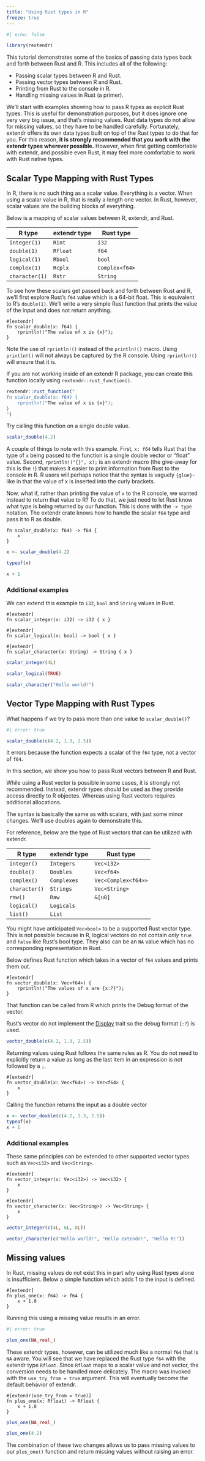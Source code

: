 ```yaml
---
title: "Using Rust types in R"
freeze: true
---
```


```r
#| echo: false

library(rextendr)

```

This tutorial demonstrates some of the basics of passing data types back and
forth between Rust and R. This includes all of the following:

-   Passing scalar types between R and Rust.
-   Passing vector types between R and Rust.
-   Printing from Rust to the console in R.
-   Handling missing values in Rust (a primer).

We'll start with examples showing how to pass R types as explicit Rust types.
This is useful for demonstration purposes, but it does ignore one very very big
issue, and that's missing values. Rust data types do not allow for missing
values, so they have to be handled carefully. Fortunately, extendr offers its
own data types built on top of the Rust types to do that for you. For this
reason, **it is strongly recommended that you work with the extendr types
wherever possible.** However, when first getting comfortable with extendr, 
and possible even Rust, it may feel more comfortable to work with Rust
native types. 

## Scalar Type Mapping with Rust Types

In R, there is no such thing as a scalar value. Everything is a vector.
When using a scalar value in R, that is really a length one vector. In Rust,
however, scalar values are the building blocks of everything. 

Below is a mapping of scalar values between R, extendr, and Rust. 


| R type         | extendr type | Rust type      |
|----------------|--------------|----------------|
| `integer(1)`   | `Rint`       | `i32`          |
| `double(1)`    | `Rfloat`     | `f64`          |
| `logical(1)`   | `Rbool`      | `bool`         |
| `complex(1)`   | `Rcplx`      | `Complex<f64>` |
| `character(1)` | `Rstr`       | `String`       |

To see how these scalars get passed back and forth between Rust and R,
we'll first explore Rust's `f64` value which is a 64-bit float. This is 
equivalent to R's `double(1)`. We'll write a very simple Rust function that 
prints the value of the input and does not return anything. 

```extendrsrc
#[extendr]
fn scalar_double(x: f64) { 
    rprintln!("The value of x is {x}"); 
}
```

::: callout-note
Note the use of `rprintln!()` instead of the `println!()` macro.
Using `println!()` will not always be captured by the R console. Using
`rprintln!()` will ensure that it is. 
:::

If you are not working inside of an extendr R package, you can create this function locally
using `rextendr::rust_function()`.

```r
rextendr::rust_function("
fn scalar_double(x: f64) { 
    rprintln!("The value of x is {x}"); 
}
")
```

Try calling this function on a single double value. 

```r
scalar_double(4.2)
```

A couple of things to note with this example. First, `x: f64` tells Rust that
the type of `x` being passed to the function is a single double vector or "float"
value. Second, `rprintln!("{}", x);` is an extendr macro (the give-away for this
is the `!`) that makes it easier to print information from Rust to the console
in R. R users will perhaps notice that the syntax is vaguely `{glue}`-like in
that the value of x is inserted into the curly brackets.

Now, what if, rather than printing the value of `x` to the R console, we wanted
instead to return that value to R? To do that, we just need to let Rust know
what type is being returned by our function. This is done with the `-> type`
notation. The extendr crate knows how to handle the scalar `f64` type and pass
it to R as double.

```extendrsrc
fn scalar_double(x: f64) -> f64 { 
    x 
}
```

```r

x <- scalar_double(4.2)

typeof(x)

x + 1

```

### Additional examples

We can extend this example to `i32`, `bool` and `String` values in Rust. 

```extendrsrc
#[extendr]
fn scalar_integer(x: i32) -> i32 { x }

#[extendr]
fn scalar_logical(x: bool) -> bool { x }

#[extendr]
fn scalar_character(x: String) -> String { x }
```

```r

scalar_integer(4L)

scalar_logical(TRUE)

scalar_character("Hello world!")

```

## Vector Type Mapping with Rust Types

What happens if we try to pass more than one value to `scalar_double()`?

```r
#| error: true

scalar_double(c(4.2, 1.3, 2.5))

```

It errors because the function expects a scalar of the `f64` type, not a vector
of `f64`. 

In this section, we show you how to pass Rust vectors between R and Rust.

::: callout-important
While using a Rust vector is possible in some cases, it is strongly
not recommended. Instead, extendr types should be used as they provide
access directly to R objectes. Whereas using Rust vectors requires 
additional allocations. 
:::


The syntax is basically the same as with scalars, with just some minor changes.
We'll use doubles again to demonstrate this.

For reference, below are the type of Rust vectors that can be utilized with extendr.

| R type        | extendr type | Rust type           |
|---------------|--------------|---------------------|
| `integer()`   | `Integers`   | `Vec<i32>`          |
| `double()`    | `Doubles`    | `Vec<f64>`          |
| `complex()`   | `Complexes`  | `Vec<Complex<f64>>` |
| `character()` | `Strings`    | `Vec<String>`       |
| `raw()`       | `Raw`        | `&[u8]`             |
| `logical()`   | `Logicals`   |                     |
| `list()`      | `List`       |                     |

::: callout-note
You might have anticipated `Vec<bool>` to be a supported Rust 
vector type. This is not possible because in R, logical vectors
do not contain _only_ `true` and `false` like Rust's bool type. 
They also can be an `NA` value which has no corresponding representation
in Rust. 
:::


Below defines Rust function which takes in a vector of `f64` values and prints them out. 

```extendrsrc
#[extendr]
fn vector_double(x: Vec<f64>) {
    rprintln!("The values of x are {x:?}");
}
```

That function can be called from R which prints the Debug format of the vector. 

::: callout-tip
Rust's vector do not implement the [Display](https://doc.rust-lang.org/std/fmt/trait.Display.html) trait so the debug format (`:?`) is used.
:::

```r
vector_double(c(4.2, 1.3, 2.5))
```


Returning values using Rust follows the same rules as R. You do not need to explicitly return a value as long as the last item in an expression is not followed by a `;`. 

```extendrsrc
#[extendr]
fn vector_double(x: Vec<f64>) -> Vec<f64> { 
    x 
}
```

Calling the function returns the input as a double vector
```r
x <- vector_double(c(4.2, 1.3, 2.5))
typeof(x)
x + 1
```

### Additional examples

These same principles can be extended to other supported vector types such as `Vec<i32>` and `Vec<String>`.

```extendrsrc
#[extendr]
fn vector_integer(x: Vec<i32>) -> Vec<i32> { 
    x
}

#[extendr]
fn vector_character(x: Vec<String>) -> Vec<String> {
    x 
}
```

```r
vector_integer(c(4L, 6L, 8L))

vector_character(c("Hello world!", "Hello extendr!", "Hello R!"))
```

## Missing values

In Rust, missing values do not exist this in part why using Rust types alone is insufficient. Below a simple function which adds 1 to the input is defined. 

```extendrsrc
#[extendr]
fn plus_one(x: f64) -> f64 { 
    x + 1.0 
}
```

Running this using a missing value results in an error. 

```r
#| error: true

plus_one(NA_real_)

```

These extendr types, however, can be utilized much like a normal `f64` that is `NA` aware.  You will see that we have replaced the Rust type
`f64` with the extendr type `Rfloat`. Since `Rfloat` maps to a scalar value and not vector, the conversion needs to be handled more delicately. The macro was invoked with the `use_try_from = true` argument. This will eventually become the default behavior of extendr. 

```extendrsrc
#[extendr(use_try_from = true)]
fn plus_one(x: Rfloat) -> Rfloat { 
    x + 1.0 
}
```

```r
plus_one(NA_real_)

plus_one(4.2)
```

The combination of these two changes allows us to pass missing values to our `plus_one()` function and return
missing values without raising an error.
